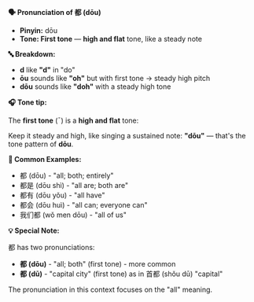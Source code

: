 **🗣️ Pronunciation of 都 (dōu)**

- **Pinyin:** dōu
- **Tone: First tone** — **high and flat** tone, like a steady note

**🔤 Breakdown:**

- **d** like **"d"** in "do"
- **ōu** sounds like **"oh"** but with first tone → steady high pitch
- **dōu** sounds like **"doh"** with a steady high tone

**🎧 Tone tip:**

The **first tone** (ˉ) is a **high and flat** tone:

Keep it steady and high, like singing a sustained note: **"dōu"** — that's the tone pattern of
**dōu**.

**📝 Common Examples:**

- 都 (dōu) - "all; both; entirely"
- 都是 (dōu shì) - "all are; both are"
- 都有 (dōu yǒu) - "all have"
- 都会 (dōu huì) - "all can; everyone can"
- 我们都 (wǒ men dōu) - "all of us"

**💡 Special Note:**

都 has two pronunciations:

- **都 (dōu)** - "all; both" (first tone) - more common
- **都 (dū)** - "capital city" (first tone) as in 首都 (shǒu dū) "capital"

The pronunciation in this context focuses on the "all" meaning.
